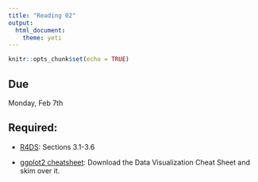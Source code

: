```yaml
---
title: "Reading 02"
output: 
  html_document: 
    theme: yeti
---
```


```r
knitr::opts_chunk$set(echo = TRUE)
```

## Due

Monday, Feb 7th

## Required:

- [R4DS](https://r4ds.had.co.nz/data-visualisation.html): Sections 3.1-3.6

- [ggplot2 cheatsheet](https://rstudio.com/resources/cheatsheets/): Download the Data Visualization Cheat Sheet and skim over it.